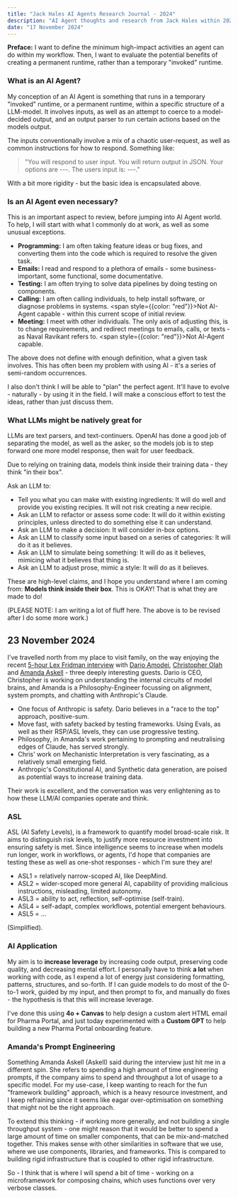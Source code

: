 ```yaml
---
title: "Jack Hales AI Agents Research Journal - 2024"
description: "AI Agent thoughts and research from Jack Hales within 2024."
date: "17 November 2024"
---
```


**Preface:** I want to define the minimum high-impact activities an agent can do within my workflow. Then, I want to evaluate the potential benefits of creating a permanent runtime, rather than a temporary "invoked" runtime.

### What is an AI Agent?

My conception of an AI Agent is something that runs in a temporary "invoked" runtime, or a permanent runtime, within a specific structure of a LLM-model. It involves inputs, as well as an attempt to coerce to a model-decided output, and an output parser to run certain actions based on the models output.

The inputs conventionally involve a mix of a chaotic user-request, as well as common instructions for how to respond. Something like: 

> "You will respond to user input. You will return output in JSON. Your options are ---. The users input is: ---."

With a bit more rigidity - but the basic idea is encapsulated above.

### Is an AI Agent even necessary?

This is an important aspect to review, before jumping into AI Agent world. To help, I will start with what I commonly do at work, as well as some unusual exceptions.

- **Programming:** I am often taking feature ideas or bug fixes, and converting them into the code which is required to resolve the given task.
- **Emails:** I read and respond to a plethora of emails - some business-important, some functional, some documentative.
- **Testing:** I am often trying to solve data pipelines by doing testing on components.
- **Calling:** I am often calling individuals, to help install software, or diagnose problems in systems. <span style={{color: "red"}}>Not AI-Agent capable - within this current scope of initial review.</span>
- **Meeting:** I meet with other individuals. The only axis of adjusting this, is to change requirements, and redirect meetings to emails, calls, or texts - as Naval Ravikant refers to. <span style={{color: "red"}}>Not AI-Agent capable.</span>

The above does not define with enough definition, what a given task involves. This has often been my problem with using AI - it's a series of semi-random occurrences.

I also don't think I will be able to "plan" the perfect agent. It'll have to evolve - naturally - by using it in the field. I will make a conscious effort to test the ideas, rather than just discuss them.

### What LLMs might be natively great for

LLMs are text parsers, and text-continuers. OpenAI has done a good job of separating the model, as well as the asker, so the models job is to step forward one more model response, then wait for user feedback.

Due to relying on training data, models think inside their training data - they think "in their box".

Ask an LLM to:

- Tell you what you can make with existing ingredients: It will do well and provide you existing recipies. It will not risk creating a new recipie.
- Ask an LLM to refactor or assess some code: It will do it within existing principles, unless directed to do something else it can understand.
- Ask an LLM to make a decision: It will consider in-box options.
- Ask an LLM to classify some input based on a series of categories: It will do it as it believes.
- Ask an LLM to simulate being something: It will do as it believes, mimicing what it believes that thing is.
- Ask an LLM to adjust prose, mimic a style: It will do as it believes.

These are high-level claims, and I hope you understand where I am coming from: **Models think inside their box**. This is OKAY! That is what they are made to do!

(PLEASE NOTE: I am writing a lot of fluff here. The above is to be revised after I do some more work.)

## 23 November 2024

I've travelled north from my place to visit family, on the way enjoying the recent [5-hour Lex Fridman interview](https://www.youtube.com/watch?v=ugvHCXCOmm4) with [Dario Amodei](https://darioamodei.com/), [Christopher Olah](https://colah.github.io/about.html) and [Amanda Askell](https://askell.io/) - three deeply interesting guests. Dario is CEO, Christopher is working on understanding the internal circuits of model brains, and Amanda is a Philosophy-Engineer focussing on alignment, system prompts, and chatting with Anthropic's Claude.

- One focus of Anthropic is safety. Dario believes in a "race to the top" approach, positive-sum.
- Move fast, with safety backed by testing frameworks. Using Evals, as well as their RSP/ASL levels, they can use progressive testing.
- Philosophy, in Amanda's work pertaining to prompting and neutralising edges of Claude, has served strongly.
- Chris' work on Mechanistic Interpretation is very fascinating, as a relatively small emerging field.
- Anthropic's Constitutional AI, and Synthetic data generation, are poised as potential ways to increase training data.

Their work is excellent, and the conversation was very enlightening as to how these LLM/AI companies operate and think.

### ASL

ASL (AI Safety Levels), is a framework to quantify model broad-scale risk. It aims to distinguish risk levels, to justify more resource investment into ensuring safety is met. Since intelligence seems to increase when models run longer, work in workflows, or agents, I'd hope that companies are testing these as well as one-shot responses - which I'm sure they are!

- ASL1 = relatively narrow-scoped AI, like DeepMind.
- ASL2 = wider-scoped more general AI, capability of providing malicious instructions, misleading, limited autonomy.
- ASL3 = ability to act, reflection, self-optimise (self-train).
- ASL4 = self-adapt, complex workflows, potential emergent behaviours.
- ASL5 = ...

(Simplified).

### AI Application

My aim is to **increase leverage** by increasing code output, preserving code quality, and decreasing mental effort. I personally have to think **a lot** when working with code, as I expend a lot of energy just considering formatting, patterns, structures, and so-forth. If I can guide models to do most of the 0-to-1 work, guided by my input, and then prompt to fix, and manually do fixes - the hypothesis is that this will increase leverage.

I've done this using **4o + Canvas** to help design a custom alert HTML email for Pharma Portal, and just today experimented with a **Custom GPT** to help building a new Pharma Portal onboarding feature.

### Amanda's Prompt Engineering

Something Amanda Askell (Askell) said during the interview just hit me in a different spin. She refers to spending a high amount of time engineering prompts, if the company aims to spend and throughput a lot of usage to a specific model. For my use-case, I keep wanting to reach for the fun "framework building" approach, which is a heavy resource investment, and I keep refraining since it seems like eagar over-optimisation on something that might not be the right approach.

To extend this thinking - if working more generally, and not building a single throughput system - one might reason that it would be better to spend a large amount of time on smaller components, that can be mix-and-matched together. This makes sense with other similarities in software that we use, where we use components, libraries, and frameworks. This is compared to building rigid infrastructure that is coupled to other rigid infrastructure.

So - I think that is where I will spend a bit of time - working on a microframework for composing chains, which uses functions over very verbose classes.